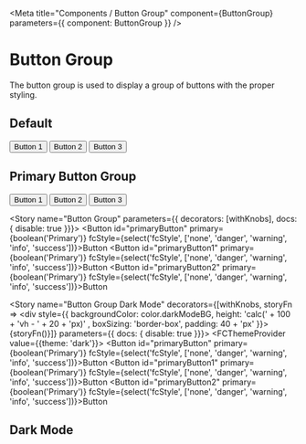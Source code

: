 

<Meta title="Components / Button Group" component={ButtonGroup} parameters={{ component: ButtonGroup }} />

# Button Group

The button group is used to display a group of buttons with the proper styling.

## Default

<Preview>
  <ButtonGroup>
    <Button>Button 1</Button>
    <Button>Button 2</Button>
    <Button>Button 3</Button>
  </ButtonGroup>
</Preview>

## Primary Button Group

<Preview>
  <ButtonGroup>
    <Button primary>Button 1</Button>
    <Button primary>Button 2</Button>
    <Button primary>Button 3</Button>
  </ButtonGroup>
</Preview>



<Story name="Button Group" parameters={{ decorators: [withKnobs],  docs: { disable: true  }}}>
  <ButtonGroup>
    <Button  id="primaryButton" primary={boolean('Primary')} fcStyle={select('fcStyle', ['none', 'danger', 'warning', 'info', 'success'])}>Button</Button>
    <Button  id="primaryButton1" primary={boolean('Primary')} fcStyle={select('fcStyle', ['none', 'danger', 'warning', 'info', 'success'])}>Button</Button>
    <Button  id="primaryButton2" primary={boolean('Primary')} fcStyle={select('fcStyle', ['none', 'danger', 'warning', 'info', 'success'])}>Button</Button>
  </ButtonGroup>
</Story>

<Story name="Button Group Dark Mode" 
decorators={[withKnobs, storyFn => <div style={{ backgroundColor: color.darkModeBG, height: 'calc(' + 100 + 'vh - ' + 20 + 'px)' , boxSizing: 'border-box', padding: 40 + 'px' }}>{storyFn()}</div>]}
parameters={{ docs: { disable: true  }}}>
  <FCThemeProvider value={{theme: 'dark'}}>
    <ButtonGroup>
      <Button  id="primaryButton" primary={boolean('Primary')} fcStyle={select('fcStyle', ['none', 'danger', 'warning', 'info', 'success'])}>Button</Button>
      <Button  id="primaryButton1" primary={boolean('Primary')} fcStyle={select('fcStyle', ['none', 'danger', 'warning', 'info', 'success'])}>Button</Button>
      <Button  id="primaryButton2" primary={boolean('Primary')} fcStyle={select('fcStyle', ['none', 'danger', 'warning', 'info', 'success'])}>Button</Button>
    </ButtonGroup>
   </FCThemeProvider>
</Story>



## Dark Mode

<ButtonGroupDarkMode />